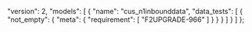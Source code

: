   "version": 2,
  "models": [
    {
      "name": "cus_n1inbounddata",
      "data_tests": [
        {
          "not_empty": {
            "meta": {
              "requirement": [
                "F2UPGRADE-966"
              ]
            }
          }
        }
      ]
    }
  ]
};
